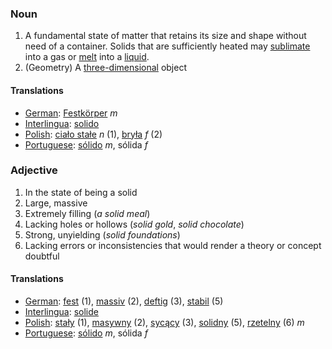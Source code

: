 ===Noun===

#A fundamental state of matter that retains its size and shape without need of a container.  Solids that are sufficiently heated may [[sublimate]] into a gas or [[melt]] into a [[liquid]].
#(Geometry) A [[three-dimensional]] object

====Translations====
*[[German]]: [[Festkörper]] ''m''
*[[Interlingua]]: [[solido]]
*[[Polish]]: [[ciało stałe]] ''n'' (1), [[bryła]] ''f'' (2)
*[[Portuguese]]: [[sólido]] ''m'', sólida ''f''

===Adjective===

#In the state of being a solid
#Large, massive
#Extremely filling (''a solid meal'')
#Lacking holes or hollows (''solid gold'', ''solid chocolate'')
#Strong, unyielding (''solid foundations'')
#Lacking errors or inconsistencies that would render a theory or concept doubtful

====Translations====
*[[German]]: [[fest]] (1), [[massiv]] (2), [[deftig]] (3), [[stabil]] (5)
*[[Interlingua]]: [[solide]]
*[[Polish]]: [[stały]] (1), [[masywny]] (2), [[sycący]] (3), [[solidny]] (5), [[rzetelny]] (6) ''m''
*[[Portuguese]]: [[sólido]] ''m'', sólida ''f''